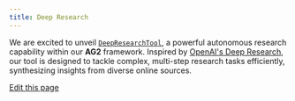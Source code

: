 ```yaml
---
title: Deep Research
---
```


We are excited to unveil [`DeepResearchTool`](/docs/api-reference/autogen/tools/experimental/DeepResearchTool), a powerful autonomous research capability within our **AG2** framework. Inspired by [OpenAI's Deep Research](https://openai.com/index/introducing-deep-research), our tool is designed to tackle complex, multi-step research tasks efficiently, synthesizing insights from diverse online sources.


<DeepResearch/>

<div className="edit-url-container">
    <a className="edit-url" href="https://github.com/ag2ai/ag2/edit/main/website/docs/user-guide/basic-concepts/tools/experimental/deep-research.mdx" target='_blank'><Icon icon="pen" iconType="solid" size="13px"/> Edit this page</a>
</div>
